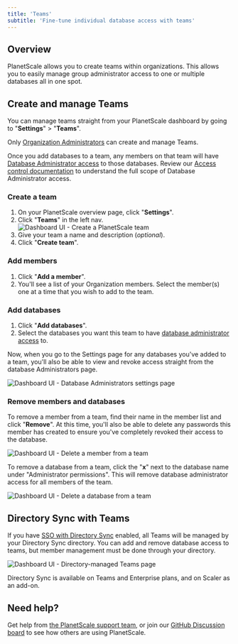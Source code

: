 ```yaml
---
title: 'Teams'
subtitle: 'Fine-tune individual database access with teams'
---
```


## Overview

PlanetScale allows you to create teams within organizations. This allows you to easily manage group administrator access to one or multiple databases all in one spot.

## Create and manage Teams

You can manage teams straight from your PlanetScale dashboard by going to "**Settings**" > "**Teams**".

<InfoBlock type='note'>
  Only <a href="/concepts/access-control#organization-administrator">Organization Administrators</a> can create and manage Teams.
</InfoBlock>

Once you add databases to a team, any members on that team will have [Database Administrator access](/concepts/access-control#database-level-permissions) to those databases. Review our [Access control documentation](/concepts/access-control) to understand the full scope of Database Administrator access.

### Create a team
1. On your PlanetScale overview page, click "**Settings**".
2. Click "**Teams**" in the left nav.
![Dashboard UI - Create a PlanetScale team](/img/docs/create-a-team.png)
3. Give your team a name and description (*optional*).
4. Click "**Create team**".

### Add members

1. Click "**Add a member**".
2. You'll see a list of your Organization members. Select the member(s) one at a time that you wish to add to the team.

### Add databases

1. Click "**Add databases**".
2. Select the databases you want this team to have [database administrator access](/concepts/access-control#database-level-permissions) to.

Now, when you go to the Settings page for any databases you've added to a team, you'll also be able to view and revoke access straight from the database Administrators page.

![Dashboard UI - Database Administrators settings page](/img/docs/team-database-access.png)

### Remove members and databases

To remove a member from a team, find their name in the member list and click "**Remove**". At this time, you'll also be able to delete any passwords this member has created to ensure you've completely revoked their access to the database. 

![Dashboard UI - Delete a member from a team](/img/docs/delete-a-member.png)

To remove a database from a team, click the "**x**" next to the database name under "Administrator permissions". This will remove database administrator access for all members of the team.

![Dashboard UI - Delete a database from a team](/img/docs/delete-a-database.png)

## Directory Sync with Teams

If you have [SSO with Directory Sync](/concepts/sso#directory-sync) enabled, all Teams will be managed by your Directory Sync directory. You can add and remove database access to teams, but member management must be done through your directory.

![Dashboard UI - Directory-managed Teams page](/img/docs/directory-managed-teams.png)

Directory Sync is available on Teams and Enterprise plans, and on Scaler as an add-on.

## Need help?

Get help from [the PlanetScale support team](https://support.planetscale.com/), or join our [GitHub Discussion board](https://github.com/planetscale/discussion/discussions) to see how others are using PlanetScale.
